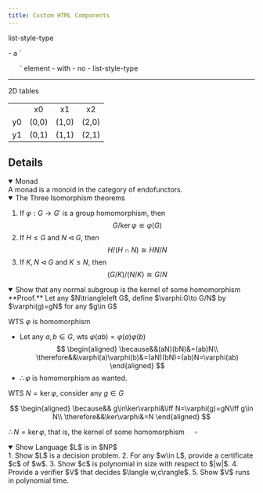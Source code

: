 ```yaml
---
title: Custom HTML Components
---
```


list-style-type

<div class="list-none">
- a `<ul/>` element
- with
- no
- list-style-type
</div>

---

2D tables

<div class="two">

|||||
|:-:|:-:|:-:|:-:|
||x0|x1|x2
|y0|(0,0)|(1,0)|(2,0)
|y1|(0,1)|(1,1)|(2,1)

</div>

## Details

<details class="definition" open>
<summary>Monad</summary>
A monad is a monoid in the category of endofunctors.
</details>

<details class="theorem" open>
<summary>The Three Isomorphism theorems</summary>

1. If $\varphi:G\to G'$ is a group homomorphism, then
  $$
  G/\ker\varphi\cong \varphi(G)
  $$
2. If $H\le G$ and $N\triangleleft G$, then
  $$
  H/(H\cap N)\cong HN/N
  $$
3. If $K,N\triangleleft G$ and $K\le N$, then
  $$
  (G/K)/(N/K)\cong G/N
  $$
</details>

<details class="example list-none" open>
<summary>Show that any normal subgroup is the kernel of some homomorphism</summary>
**Proof.** Let any $N\triangleleft G$, define $\varphi:G\to G/N$ by $\varphi(g)=gN$ for any $g\in G$

WTS $\varphi$ is homomorphism
- Let any $a,b\in G$, wts $\varphi(ab)=\varphi(a)\varphi(b)$
$$
\begin{aligned}
\because&&(aN)(bN)&=(ab)N\\
\therefore&&\varphi(a)\varphi(b)&=(aN)(bN)=(ab)N=\varphi(ab)
\end{aligned}
$$
- $\therefore\varphi$ is homomorphism as wanted.

WTS $N=\ker\varphi$, consider any $g\in G$

$$
\begin{aligned}
  \because&& g\in\ker\varphi&\iff N=\varphi(g)=gN\iff g\in N\\
  \therefore&&\ker\varphi&=N
\end{aligned}
$$

$\therefore N=\ker\varphi$, that is, the kernel of some homomorphism $\quad\square$

</details>

<details class="algorithm" open>
<summary>Show Language $L$ is in $NP$</summary>
1. Show $L$ is a decision problem.
2. For any $w\in L$, provide a certificate $c$ of $w$.
3. Show $c$ is polynomial in size with respect to $|w|$.
4. Provide a verifier $V$ that decides $\langle w,c\rangle$.
5. Show $V$ runs in polynomial time.
</details>
